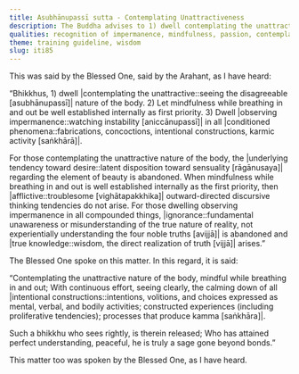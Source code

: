 ```yaml
---
title: Asubhānupassī sutta - Contemplating Unattractiveness
description: The Buddha advises to 1) dwell contemplating the unattractive nature of the body, 2) establish mindfulness as the first priority while breathing in and out, and 3) observe impermanence in all conditioned phenomena.
qualities: recognition of impermanence, mindfulness, passion, contemplation, ignorance, knowledge
theme: training guideline, wisdom
slug: iti85
---
```


This was said by the Blessed One, said by the Arahant, as I have heard:

“Bhikkhus, 1) dwell |contemplating the unattractive::seeing the disagreeable [asubhānupassī]| nature of the body. 2) Let mindfulness while breathing in and out be well established internally as first priority. 3) Dwell |observing impermanence::watching instability [aniccānupassī]| in all |conditioned phenomena::fabrications, concoctions, intentional constructions, karmic activity [saṅkhārā]|.

For those contemplating the unattractive nature of the body, the |underlying tendency toward desire::latent disposition toward sensuality [rāgānusaya]| regarding the element of beauty is abandoned. When mindfulness while breathing in and out is well established internally as the first priority, then |afflictive::troublesome [vighātapakkhika]| outward-directed discursive thinking tendencies do not arise. For those dwelling observing impermanence in all compounded things, |ignorance::fundamental unawareness or misunderstanding of the true nature of reality, not experientially understanding the four noble truths [avijjā]| is abandoned and |true knowledge::wisdom, the direct realization of truth [vijjā]| arises.”

The Blessed One spoke on this matter. In this regard, it is said:

“Contemplating the unattractive nature of the body,
mindful while breathing in and out;
With continuous effort, seeing clearly,
the calming down of all |intentional constructions::intentions, volitions, and choices expressed as mental, verbal, and bodily activities; constructed experiences (including proliferative tendencies); processes that produce kamma [saṅkhāra]|.

Such a bhikkhu who sees rightly,
is therein released;
Who has attained perfect understanding, peaceful,
he is truly a sage gone beyond bonds.”

This matter too was spoken by the Blessed One, as I have heard.